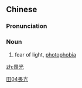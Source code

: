 ==Chinese==
{{zh-forms}}

===Pronunciation===
{{zh-pron
|m=wèiguāng
|cat=n
}}

===Noun===
{{zh-noun}}

# fear of light, [[photophobia]]

[[Category:zh:Diseases|田04畏光]]

[[zh:畏光]]